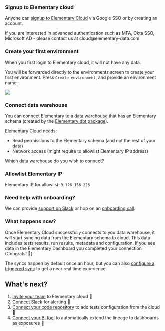 ### Signup to Elementary cloud

Anyone can [signup to Elementary Cloud](https://elementary-data.frontegg.com/oauth/account/sign-up) via Google SSO or by creating an account.

<Note>
  If you are interested in advanced authentication such as MFA, Okta SSO,
  Microsoft AD - please contact us at cloud@elementary-data.com
</Note>

### Create your first environment

When you first login to Elementary cloud, it will not have any data.

You will be forwarded directly to the environments screen to create your first environment.
Press `Create environment`, and provide an environment name:

<Frame>
  <img src="https://res.cloudinary.com/diuctyblm/image/upload/v1691523923/create_env_wsovvr.png" />
</Frame>

### Connect data warehouse

You can connect Elementary to a data warehouse that has an Elementary schema (created by the [Elementary dbt package](/cloud/onboarding/quickstart-dbt-package)).

Elementary Cloud needs:

- Read permissions to the Elementary schema (and not the rest of your data)
- Network access (might require to allowlist Elementary IP address)

Which data warehouse do you wish to connect?

<Snippet file="cloud/integrations/cards-groups/connect-dwh-cards.mdx" />

### Allowlist Elementary IP

Elementary IP for allowlist: `3.126.156.226`

### Need help with onboarding?

We can provide [support on Slack](https://elementary-data.com/community) or hop on an [onboarding call](https://savvycal.com/MaayanSa/df29881c).

### What happens now?

Once Elementary Cloud successfully connects to you data warehouse, it will start syncing data from the Elementary schema to cloud. This data includes tests results, run results, metadata and configuration.
If you see data in the Elementary Dashboard you completed your connection (Congrats! 🎉).

The syncs happen by default once an hour, but you can also [configure a triggered sync](/cloud/guides/sync-scheduling) to get a near real time experience.

## What's next?

1. [Invite your team](/cloud/manage-team) to Elementary cloud 👥
2. [Connect Slack](/cloud/guides/enable-slack-alerts) for alerting 🔔
3. [Connect your code repository](/cloud/integrations/code-repo/connect-code-repo) to add tests configuration from the cloud 🔌
4. [Connect your BI tool](/cloud/integrations/bi/connect-bi-tool) to automatically extend the lineage to dashboards as exposures 🚀
